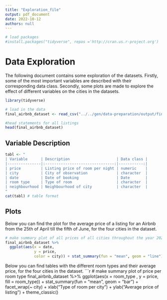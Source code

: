 ```yaml
---
title: "Exploration_file"
output: pdf_document
date: 2022-10-12
authors: null
---
```


```r
# load packages
#install.packages("tidyverse", repos ='http://cran.us.r-project.org')
```
# Data Exploration

The following document contains some exploration of the datasets. Firstly, some of the most important variables are described with their corresponding data class. Secondly, some plots are made to explore the effect of different variables on the cities in the datasets.

```r
library(tidyverse)
```

       

```r
# load in the data
final_airbnb_dataset <- read_csv("../../gen/data-preparation/output/final_airbnb_dataset.csv")
```



```r
#head statements for all listings
head(final_airbnb_dataset)
```

## Variable Description

```r
tabl <- "
| Variable      | Description                     | Data class | 
|---------------|:-------------------------------:|-----------:|
| price         | Listing price of room per night | numeric    |
| city          | City of observation             | character  |
| date          | Date of booking                 | Date       |
| room type     | Type of room                    | character  |                                   
| neighbourhood | Neighbourhood of city           | character  |
"
cat(tabl) # table format
```
## Plots

Below you can find the plot for the average price of a listing for an Airbnb from the 25th of April till the fifth of June, for the four cities in the dataset.
```r
# make summary plot of all prices of all cities throughout the year 2022
final_airbnb_dataset %>%
  ggplot(aes(x = date,
             y = price,
             color = city)) + stat_summary(fun = "mean", geom = "line") + xlab("Date of listing") + ylab("Average price of listing") + theme_classic()

```

Below you can find tables with the different room types and their average price, for the four cities in the dataset.
```r
# make summary plot of price per room type
final_airbnb_dataset %>%
  ggplot(aes(x = room_type ,
             y = price, fill = room_type)) + stat_summary(fun = "mean", geom = "bar") + facet_wrap(~ city) + xlab("Type of room per city") + ylab("Average price of listing") + theme_classic() 
